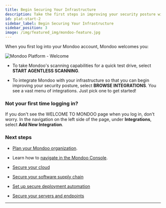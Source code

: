 ```yaml
---
title: Begin Securing Your Infrastructure
description: Take the first steps in improving your security posture with Mondoo.
id: plat-start-2
sidebar_label: Begin Securing Your Infrastructure
sidebar_position: 3
image: /img/featured_img/mondoo-feature.jpg
---
```


When you first log into your Mondoo account, Mondoo welcomes you:

![Mondoo Platform - Welcome](/img/platform/start/start-welcome.png)

- To take Mondoo's scanning capabilities for a quick test drive, select **START AGENTLESS SCANNING**.

- To integrate Mondoo with your infrastructure so that you can begin improving your security posture, select **BROWSE INTEGRATIONS**. You see a vast menu of integrations. Just pick one to get started!

### Not your first time logging in?

If you don't see the WELCOME TO MONDOO page when you log in, don't worry. In the navigation on the left side of the page, under **Integrations**, select **Add New Integration**.

### Next steps

- [Plan your Mondoo organization](/platform/start/organize/overview).

- Learn how to [navigate in the Mondoo Console](/platform/start/navigate).

- [Secure your cloud](/platform/infra/cloud/overview/)

- [Secure your software supply chain](/platform/infra/supply/overview/)

- [Set up secure deployment automation](/platform/infra/opsys/automation/overview/)

- [Secure your servers and endpoints](/platform/infra/opsys/osoverview/)

---

